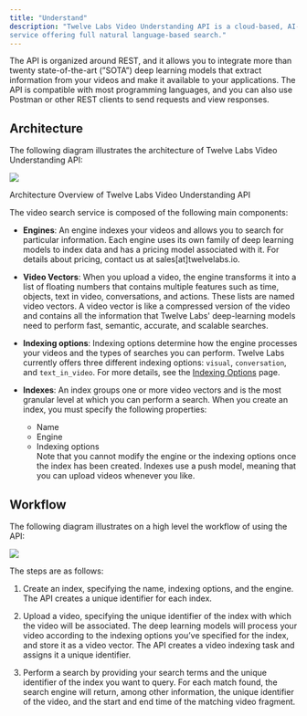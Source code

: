 ```yaml
---
title: "Understand"
description: "Twelve Labs Video Understanding API is a cloud-based, AI-powered video search
service offering full natural language-based search."
---
```


The API is organized around
REST, and it allows you to integrate more than twenty state-of-the-art (”SOTA”)
deep learning models that extract information from your videos and make it
available to your applications. The API is compatible with most programming
languages, and you can also use Postman or other REST clients to send requests
and view responses.

## Architecture

The following diagram illustrates the architecture of Twelve Labs Video
Understanding API:

![](/images/understand.png)

Architecture Overview of Twelve Labs Video Understanding API

The video search service is composed of the following main components:

- **Engines**: An engine indexes your videos and allows you to search for
  particular information. Each engine uses its own family of deep learning
  models to index data and has a pricing model associated with it. For details
  about pricing, contact us at sales\[at\]twelvelabs.io.

- **Video Vectors**: When you upload a video, the engine transforms it into a
  list of floating numbers that contains multiple features such as time,
  objects, text in video, conversations, and actions. These lists are named
  video vectors. A video vector is like a compressed version of the video and
  contains all the information that Twelve Labs' deep-learning models need to
  perform fast, semantic, accurate, and scalable searches.

- **Indexing options**: Indexing options determine how the engine processes your
  videos and the types of searches you can perform. Twelve Labs currently offers
  three different indexing options: `visual`, `conversation`, and
  `text_in_video`. For more details, see the
  [Indexing Options](/concepts/indexing-options) page.

- **Indexes**: An index groups one or more video vectors and is the most
  granular level at which you can perform a search. When you create an index,
  you must specify the following properties:
  - Name
  - Engine
  - Indexing options  
    Note that you cannot modify the engine or the indexing options once the
    index has been created. Indexes use a push model, meaning that you can
    upload videos whenever you like.

## Workflow

The following diagram illustrates on a high level the workflow of using the API:

![](/images/steps.png)

The steps are as follows:

1. Create an index, specifying the name, indexing options, and the engine.
   The API creates a unique identifier for each index.

2. Upload a video, specifying the unique identifier of the index with which
   the video will be associated. The deep learning models will process your
   video according to the indexing options you’ve specified for the index,
   and store it as a video vector. The API creates a video indexing task and
   assigns it a unique identifier.

3. Perform a search by providing your search terms and the unique identifier
   of the index you want to query. For each match found, the search engine
   will return, among other information, the unique identifier of the video,
   and the start and end time of the matching video fragment.
